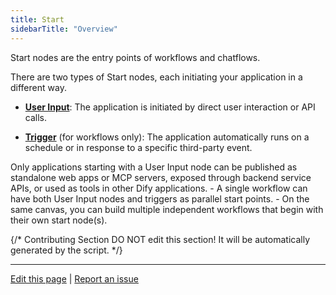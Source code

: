 ```yaml
---
title: Start
sidebarTitle: "Overview"
---
```


Start nodes are the entry points of workflows and chatflows.

There are two types of Start nodes, each initiating your application in a different way.

- **[User Input](/en/guides/workflow/node/user-input)**:  The application is initiated by direct user interaction or API calls.

- **[Trigger](/en/guides/workflow/node/trigger)** (for workflows only): The application automatically runs on a schedule or in response to a specific third-party event.

<Note>
  Only applications starting with a User Input node can be published as standalone web apps or MCP servers, exposed through backend service APIs, or used as tools in other Dify applications.
</Note>

<Tip>
  - A single workflow can have both User Input nodes and triggers as parallel start points.
  - On the same canvas, you can build multiple independent workflows that begin with their own start node(s).
</Tip>

{/*
Contributing Section
DO NOT edit this section!
It will be automatically generated by the script.
*/}

---

[Edit this page](https://github.com/langgenius/dify-docs/edit/main/en/guides/workflow/node/start.mdx) | [Report an issue](https://github.com/langgenius/dify-docs/issues/new?template=docs.yml)

